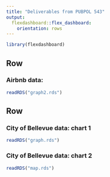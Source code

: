 ```yaml
---
title: "Deliverables from PUBPOL 543"
output: 
  flexdashboard::flex_dashboard:
    orientation: rows
---
```


```r
library(flexdashboard)
```
    
Row 
-------------------------------------   
    
### Airbnb data:
    
```r
readRDS("graph2.rds") 
```
   
Row {data-height=450}
-------------------------------------
   
### City of Bellevue data: chart 1

```r
readRDS("graph.rds")
```   
 
### City of Bellevue data: chart 2
    
```r
readRDS("map.rds")
```